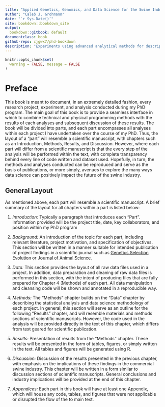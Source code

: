 ```yaml
---
title: "Applied Genetics, Genomics, and Data Science for the Swine Industry: A Ph.D. Student's Perspective"
author: "Caleb J. Grohmann"
date: "`r Sys.Date()`"
site: bookdown::bookdown_site
output: 
  bookdown::gitbook: default
documentclass: book
github-repo: cjgwx7/phd-bookdown
description: "Experiments using advanced analytical methods for description, prediction, and prescription of data and outcomes within the United States commercial swine industry."
---
```


```r
knitr::opts_chunk$set(
  warning = FALSE, message = FALSE
)
```

# Preface {-}

This book is meant to document, in an extremely detailed fashion, every research project, experiment, and analysis conducted during my PhD program. The main goal of this book is to provide a seamless interface in which to combine technical and physical programming methods with the results of each analyses and subsequent discussion of these results. The book will be divided into parts, and each part encompasses all analyses within each project I have undertaken over the course of my PhD. Thus, the layout of a "part" will resemble a scientific manuscript, with chapters such as an Introduction, Methods, Results, and Discussion. However, where each part will differ from a scientific manuscript is that the every step of the analysis will be performed within the text, with complete transparency behind every line of code written and dataset used. Hopefully, in turn, the methods and analyses conducted can be reproduced and serve as the basis of publications, or more simply, avenues to explore the many ways data science can positively impact the future of the swine industry.

## General Layout {-}

As mentioned above, each part will resemble a scientific manuscript. A brief summary of the layout for all chapters within a part is listed below:

  1. *Introduction:* Typically a paragraph that introduces each "Part". Information provided will be the project title, date, key collaborators, and position within my PhD program
  
  2. *Background:* An introduction of the topic for each part, including relevant literature, project motivation, and specification of objectives. This section will be written in a manner suitable for intended publication of project findings in a scientific journal such as [Genetics Selection Evolution](https://gsejournal.biomedcentral.com/?gclid=CjwKCAiAxp-ABhALEiwAXm6Iye_9geJZ80gEQU3-OG6-byzj4giWEw4jXqrd-oPDXxQik2GzPtmsxhoCzY0QAvD_BwE) or [Journal of Animal Science](https://academic.oup.com/jas).
  
  3. *Data:* This section provides the layout of all raw data files used in a project. In addition, data preparation and cleaning of raw data files is performed in this section, with the intent of producing files that are fully prepared for Chapter 4 (Methods) of each part. All data manipulation and cleansing code will be shown and annotated in a reproducible way.
  
  4. *Methods:* The "Methods" chapter builds on the "Data" chapter by describing the statistical analysis and data science methodology of each project. In general, this section will serve as an outline for the following "Results" chapter, and will resemble materials and methods sections of scientific manuscripts. However, the code used in the analysis will be provided directly in the text of this chapter, which differs from text geared for scientific publication.
  
  5. *Results:* Presentation of results from the "Methods" chapter. These results will be presented in the form of tables, figures, or simply written in the text. All tables and figures will be generated using R.
  
  6. *Discussion:* Discussion of the results presented in the previous chapter, with emphasis on the implications of these findings in the commercial swine industry. This chapter will be written in a form similar to discussion sections of scientific manuscripts. General conclusions and industry implications will be provided at the end of this chapter.
  
  7. *Appendices:* Each part in this book will have at least one Appendix, which will house any code, tables, and figures that were not applicable or disrupted the flow of the to main text.
